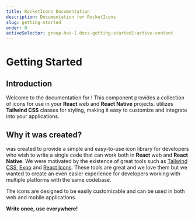 ```yaml
---
title: RocketIcons Documentation
description: Documentation for RocketIcons
slug: getting-started
order: 0
activeSelector: group-has-[.docs-getting-started]:active-content
---
```



# Getting Started

## Introduction

Welcome to the documentation for <RocketIconsText className="text-slate-900 dark:text-white" />!
This component provides a collection of icons for use in your **React** web and **React Native** projects.
<RocketIconsText className="text-slate-900 dark:text-white" /> utilizes **Tailwind CSS** classes for styling, making it easy to customize and integrate into your applications.

## Why it was created?

<RocketIconsText className="text-slate-900 dark:text-white" /> was created to provide a simple and
easy-to-use icon library for developers who wish to write a single code that can
work both in **React** web and **React Native**. We were motivated by the existence of great
tools such as
[Tailwind CSS](https://tailwindcss.com/),
[Expo](https://expo.dev/) and
[React Icons](https://react-icons.github.io/react-icons/).
These tools are great and we love them but we wanted to create an even easier experience
 for developers working with multiple platforms with the same codebase.

The icons are designed to be easily customizable and can be used in both web
and mobile applications.

**Write once, use everywhere!**

<Installation />

<Configuration />

<Customization />

<Contributing />
